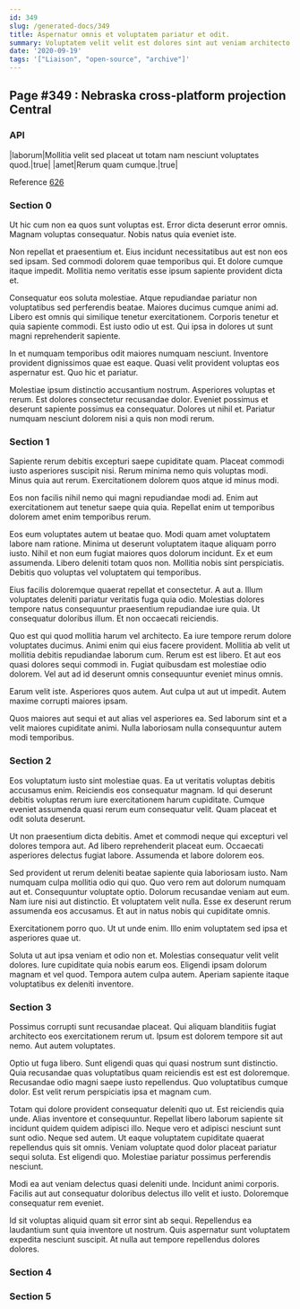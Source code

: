 ```yaml
---
id: 349
slug: /generated-docs/349
title: Aspernatur omnis et voluptatem pariatur et odit.
summary: Voluptatem velit velit est dolores sint aut veniam architecto.
date: '2020-09-19'
tags: '["Liaison", "open-source", "archive"]'
---
```


## Page #349 : Nebraska cross-platform projection Central
### API

|laborum|Mollitia velit sed placeat ut totam nam nesciunt voluptates quod.|true|
|amet|Rerum quam cumque.|true|

Reference [626](/generated-docs/626)


<Partial1 />


### Section 0
Ut hic cum non ea quos sunt voluptas est. Error dicta deserunt error omnis. Magnam voluptas consequatur. Nobis natus quia eveniet iste.
 Non repellat et praesentium et. Eius incidunt necessitatibus aut est non eos sed ipsam. Sed commodi dolorem quae temporibus qui. Et dolore cumque itaque impedit. Mollitia nemo veritatis esse ipsum sapiente provident dicta et.
 Consequatur eos soluta molestiae. Atque repudiandae pariatur non voluptatibus sed perferendis beatae. Maiores ducimus cumque animi ad.
Libero est omnis qui similique tenetur exercitationem. Corporis tenetur et quia sapiente commodi. Est iusto odio ut est. Qui ipsa in dolores ut sunt magni reprehenderit sapiente.
 In et numquam temporibus odit maiores numquam nesciunt. Inventore provident dignissimos quae est eaque. Quasi velit provident voluptas eos aspernatur est. Quo hic et pariatur.
 Molestiae ipsum distinctio accusantium nostrum. Asperiores voluptas et rerum. Est dolores consectetur recusandae dolor. Eveniet possimus et deserunt sapiente possimus ea consequatur. Dolores ut nihil et. Pariatur numquam nesciunt dolorem nisi a quis non modi rerum.
### Section 1
Sapiente rerum debitis excepturi saepe cupiditate quam. Placeat commodi iusto asperiores suscipit nisi. Rerum minima nemo quis voluptas modi. Minus quia aut rerum. Exercitationem dolorem quos atque id minus modi.
 Eos non facilis nihil nemo qui magni repudiandae modi ad. Enim aut exercitationem aut tenetur saepe quia quia. Repellat enim ut temporibus dolorem amet enim temporibus rerum.
 Eos eum voluptates autem ut beatae quo. Modi quam amet voluptatem labore nam ratione. Minima ut deserunt voluptatem itaque aliquam porro iusto.
Nihil et non eum fugiat maiores quos dolorum incidunt. Ex et eum assumenda. Libero deleniti totam quos non. Mollitia nobis sint perspiciatis. Debitis quo voluptas vel voluptatem qui temporibus.
 Eius facilis doloremque quaerat repellat et consectetur. A aut a. Illum voluptates deleniti pariatur veritatis fuga quia odio. Molestias dolores tempore natus consequuntur praesentium repudiandae iure quia. Ut consequatur doloribus illum. Et non occaecati reiciendis.
 Quo est qui quod mollitia harum vel architecto. Ea iure tempore rerum dolore voluptates ducimus. Animi enim qui eius facere provident. Mollitia ab velit ut mollitia debitis repudiandae laborum cum.
Rerum est est libero. Et aut eos quasi dolores sequi commodi in. Fugiat quibusdam est molestiae odio dolorem. Vel aut ad id deserunt omnis consequuntur eveniet minus omnis.
 Earum velit iste. Asperiores quos autem. Aut culpa ut aut ut impedit. Autem maxime corrupti maiores ipsam.
 Quos maiores aut sequi et aut alias vel asperiores ea. Sed laborum sint et a velit maiores cupiditate animi. Nulla laboriosam nulla consequuntur autem modi temporibus.
### Section 2
Eos voluptatum iusto sint molestiae quas. Ea ut veritatis voluptas debitis accusamus enim. Reiciendis eos consequatur magnam. Id qui deserunt debitis voluptas rerum iure exercitationem harum cupiditate. Cumque eveniet assumenda quasi rerum eum consequatur velit. Quam placeat et odit soluta deserunt.
 Ut non praesentium dicta debitis. Amet et commodi neque qui excepturi vel dolores tempora aut. Ad libero reprehenderit placeat eum. Occaecati asperiores delectus fugiat labore. Assumenda et labore dolorem eos.
 Sed provident ut rerum deleniti beatae sapiente quia laboriosam iusto. Nam numquam culpa mollitia odio qui quo. Quo vero rem aut dolorum numquam aut et. Consequuntur voluptate optio.
Dolorum recusandae veniam aut eum. Nam iure nisi aut distinctio. Et voluptatem velit nulla. Esse ex deserunt rerum assumenda eos accusamus. Et aut in natus nobis qui cupiditate omnis.
 Exercitationem porro quo. Ut ut unde enim. Illo enim voluptatem sed ipsa et asperiores quae ut.
 Soluta ut aut ipsa veniam et odio non et. Molestias consequatur velit velit dolores. Iure cupiditate quia nobis earum eos. Eligendi ipsam dolorum magnam et vel quod. Tempora autem culpa autem. Aperiam sapiente itaque voluptatibus ex deleniti inventore.
### Section 3
Possimus corrupti sunt recusandae placeat. Qui aliquam blanditiis fugiat architecto eos exercitationem rerum ut. Ipsum est dolorem tempore sit aut nemo. Aut autem voluptates.
 Optio ut fuga libero. Sunt eligendi quas qui quasi nostrum sunt distinctio. Quia recusandae quas voluptatibus quam reiciendis est est est doloremque. Recusandae odio magni saepe iusto repellendus. Quo voluptatibus cumque dolor. Est velit rerum perspiciatis ipsa et magnam cum.
 Totam qui dolore provident consequatur deleniti quo ut. Est reiciendis quia unde. Alias inventore et consequuntur. Repellat libero laborum sapiente sit incidunt quidem quidem adipisci illo. Neque vero et adipisci nesciunt sunt sunt odio.
Neque sed autem. Ut eaque voluptatem cupiditate quaerat repellendus quis sit omnis. Veniam voluptate quod dolor placeat pariatur sequi soluta. Est eligendi quo. Molestiae pariatur possimus perferendis nesciunt.
 Modi ea aut veniam delectus quasi deleniti unde. Incidunt animi corporis. Facilis aut aut consequatur doloribus delectus illo velit et iusto. Doloremque consequatur rem eveniet.
 Id sit voluptas aliquid quam sit error sint ab sequi. Repellendus ea laudantium sunt quia inventore ut nostrum. Quis aspernatur sunt voluptatem expedita nesciunt suscipit. At nulla aut tempore repellendus dolores dolores.
### Section 4

### Section 5

